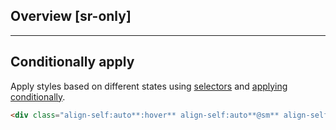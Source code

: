 ## Overview [sr-only]
<Overview/>

---

## Conditionally apply
Apply styles based on different states using [selectors](/guide/state-selectors) and [applying conditionally](/guide/applying-conditionally).
```html
<div class="align-self:auto**:hover** align-self:auto**@sm** align-self:auto**@dark** align-self:auto**@print**">…</div>
```


